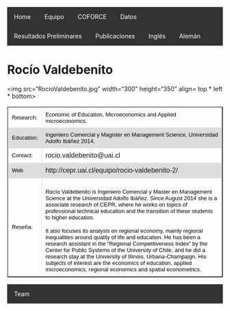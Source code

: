  
<html>
<head>
<style>
table {
    font-family: arial, sans-serif;
    border-collapse: collapse;
    width: 100%;
}

td, th {
    border: 1px solid #dddddd;
    text-align: left;
    padding: 8px;
}

tr:nth-child(even) {
    background-color: #dddddd;
}
</style>

<style>
ul {
    list-style-type: none;
    margin: 0;
    padding: 0;
    overflow: hidden;
    background-color: #333;
}

li {
    float: left;
}

li a {
    display: block;
    color: white;
    text-align: center;
    padding: 14px 16px;
    text-decoration: none;
}

li a:hover {
    background-color: #111;
}
</style>

</head>
<body>

<ul>
  <li><a href="http://www.coforce.cl/index.html">Home</a></li>
  <li><a href="http://www.coforce.cl/equipo.html">Equipo</a></li>
  <li><a href="http://www.coforce.cl/quienessomos.html">COFORCE</a></li>
  <li><a href="http://www.coforce.cl/datos.html">Datos</a></li>
  <li><a href="http://www.coforce.cl/resultados.html">Resultados Preliminares</a></li>
  <li><a href="http://www.coforce.cl/publicacion.html">Publicaciones</a></li>
  <li><a href="http://en.coforce.cl/index.html">Inglés</a></li>
  <li><a href="http://ger.coforce.cl/index.html">Alemán</a></li>
  

</ul>

<h1> Rocío Valdebenito </h1> 
<img src="RocioValdebenito.jpg" width="300" height="350" align= top * left * bottom>

<table border="2">

<tr>
<td> <font size="2" color="black"> Research: </font>
 </td>

<td> <font size="2" color="black"> Economic of Education, Microeconomics and Applied microeconomics. </font> </td>

<tr>

<td> <font size="2" color="black"> Education: </font>
 </td>

<td> <font size="2" color="black"> Ingeniero Comercial y Magister en Management Science, Universidad Adolfo Ibáñez 2014. </font>
</td>

</tr>

<tr>
<td> <font size="2" color="black"> Contact:</font> </td>

<td> rocio.valdebenito@uai.cl </td>

</tr>

<tr> 
<td > <font size="2" color="black">   Web </font> </td> 
<td>  http://cepr.uai.cl/equipo/rocio-valdebenito-2/ </td>

<tr>
<td> 
<font size="2" color="black"> Reseña: </font> </td>
<td><font size="2" color="black"> 
Rocío Valdebenito is Ingeniero Comercial y Master en Management Science at the Universidad Adolfo Ibáñez. Since August 2014 she is a associate research of CEPR, where he works on topics of professional technical education and the transition of these students to higher education.
        
It also focuses its analysis on regional economy, mainly regional inequalities around quality of life and education. He has been a research assistant in the "Regional Competitiveness Index" by the Center for Public Systems of the University of Chile, and he did a research stay at the University of Illinois, Urbana-Champaign. His subjects of interest are the economics of education, applied microeconomics, regional economics and spatial econometrics. </font>
</td>
</tr>
</tr>


</table> 

- <a href="http://en.coforce.cl/equipo.html"> Team </a>
</body>


</html> 